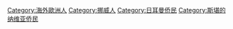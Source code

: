 [[Category:海外歐洲人|Category:海外歐洲人]]
[[Category:挪威人|Category:挪威人]]
[[Category:日耳曼侨民|Category:日耳曼侨民]]
[[Category:斯堪的纳维亚侨民|Category:斯堪的纳维亚侨民]]